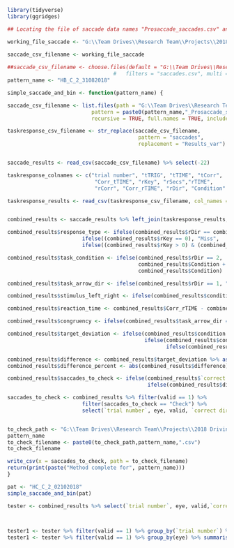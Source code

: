 
``` r
library(tidyverse)
library(ggridges)

```


```  r
## Locating the file of saccade data names "Prosaccade_saccades.csv" and the task response results names Results_var.csv

working_file_saccade <- "G:\\Team Drives\\Research Team\\Projects\\2018 Driving Sim Reproducibility\\4_Analysis_Saccades\\HB\\Session 1\\HB_C_1_31082018_Prosaccade_saccades.csv"

saccade_csv_filename <- working_file_saccade
    
##saccade_csv_filename <- choose.files(default = "G:\\Team Drives\\Research Team\\Projects\\2018 Driving Sim Reproducibility\\4_Analysis_Saccades\\ER", 
                                  #   filters = "saccades.csv", multi = FALSE)
pattern_name <- "HB_C_2_31082018"

simple_saccade_and_bin <- function(pattern_name) {

saccade_csv_filename <- list.files(path = "G:\\Team Drives\\Research Team\\Projects\\2018 Driving Sim Reproducibility\\4_Analysis_Saccades\\",
                           pattern = paste0(pattern_name,"_Prosaccade_saccades.csv"), 
                           recursive = TRUE, full.names = TRUE, include.dirs = TRUE)

taskresponse_csv_filename <- str_replace(saccade_csv_filename, 
                                          pattern = "saccades", 
                                          replacement = "Results_var")


saccade_results <- read_csv(saccade_csv_filename) %>% select(-22)

taskresponse_colnames <- c("trial number", "tTRIG", "tTIME", "tCorr", 
                            "Corr_tTIME", "rKey", "rSecs","rTIME", 
                            "rCorr", "Corr_rTIME", "rDir", "Condition" )

taskresponse_results <- read_csv(taskresponse_csv_filename, col_names = taskresponse_colnames)


combined_results <- saccade_results %>% left_join(taskresponse_results, by = "trial number")

combined_results$response_type <- ifelse(combined_results$rDir == combined_results$rKey,"Correct",
                        ifelse((combined_results$rKey == 0), "Miss",
                        ifelse((combined_results$rKey > 0) & (combined_results$rKey != combined_results$rDir),"Incorrect", NA)))

combined_results$task_condition <- ifelse(combined_results$rDir == 2,
                                          combined_results$Condition + 12, 
                                          combined_results$Condition)

combined_results$task_arrow_dir <- ifelse(combined_results$rDir == 1, "Left", "Right")

combined_results$stimulus_left_right <- ifelse(combined_results$condition <= 6, "Left", "Right")

combined_results$reaction_time <- combined_results$Corr_rTIME - combined_results$Corr_tTIME

combined_results$congruency <- ifelse(combined_results$task_arrow_dir == combined_results$stimulus_left_right, "Congruent", "Incongruent")

combined_results$target_deviation <- ifelse(combined_results$condition %% 3 == 1, "10", 
                                            ifelse(combined_results$condition %% 3 == 2, "25",
                                                   ifelse(combined_results$condition %% 3 == 0, "35", NA))) %>% as.numeric()

combined_results$difference <- combined_results$target_deviation %>% as.numeric() - combined_results$amplitude
combined_results$difference_percent <- abs(combined_results$difference)/combined_results$target_deviation * 100

combined_results$saccades_to_check <- ifelse(combined_results$`correct direction` == 0, "Check", 
                                             ifelse(combined_results$difference_percent >= 33.33, "Check", "Fine"))

saccades_to_check <- combined_results %>% filter(valid == 1) %>%
                        filter(saccades_to_check == "Check") %>% 
                        select(`trial number`, eye, valid, `correct direction`, `dva/s`, `peak_dva/s`, difference, difference_percent, response_type)


to_check_path <- "G:\\Team Drives\\Research Team\\Projects\\2018 Driving Sim Reproducibility\\4_Analysis_Saccades\\Saccades_to_check\\"
pattern_name
to_check_filename <- paste0(to_check_path,pattern_name,".csv")
to_check_filename

write_csv(x = saccades_to_check, path = to_check_filename)
return(print(paste("Method complete for", pattern_name)))
}


```


```r
pat <- "HC_C_2_02102018"
simple_saccade_and_bin(pat)

```


```r

tester <- combined_results %>% select(`trial number`, eye, valid,`correct direction`, amplitude, target_deviation, difference)


    
tester1 <- tester %>% filter(valid == 1) %>% group_by(`trial number`) %>% count()
tester1 <- tester %>% filter(valid == 1) %>% group_by(eye) %>% summarise(mean_diff = mean(abs(difference)), sd_diff = sd(difference))

```

